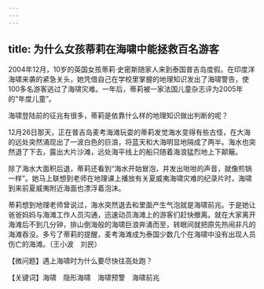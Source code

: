 ```yaml
---
---
---
```

title: 为什么女孩蒂莉在海啸中能拯救百名游客
---




2004年12月，10岁的英国女孩蒂莉·史密斯随家人来到泰国普吉岛度假。在印度洋海啸来袭的紧急关头，她凭借自己在学校里掌握的地理知识发出了海啸警告，使100多名游客逃过了海啸灾难。一年后，蒂莉被一家法国儿童杂志评为2005年的“年度儿童”。

海啸登陆前的征兆有很多，蒂莉是依靠什么样的地理知识做出判断的呢？

12月26日那天，正在普吉岛麦考海滩玩耍的蒂莉发觉海水变得有些古怪，在大海的远处突然涌现出了一波白色的巨浪，将蓝天和大海明显地隔成了两半。海水也突然退了下去，露出大片沙滩，远处海平线上的船只随着海浪猛烈地上下颠簸。



除了海水大面积后退，蒂莉还看到“海水开始冒泡，并发出咝咝的声音，就像煎锅一样”。她马上联想到老师在地理课上播放有关夏威夷海啸灾难的纪录片时，海啸到来前夏威夷附近海面也漂浮着泡沫。

蒂莉想到地理老师曾说过，海水突然退去和里面产生气泡就是海啸前兆。于是她让爸爸妈妈与海滩工作人员沟通，迅速动员海滩上的游客们赶快撤离。就在大家离开海滩后不到几分钟，排山倒海般的海啸巨浪奔涌而至，转眼间就把原先热闹非凡的海滩吞没。多亏了蒂莉的提醒，麦考海滩成为泰国少数几个在海啸中没有出现人员伤亡的海滩。（王小波　刘民）





【微问题】遇上海啸时为什么要尽快往高处跑？

【关键词】海啸　隐形海啸　海啸预警　海啸前兆
